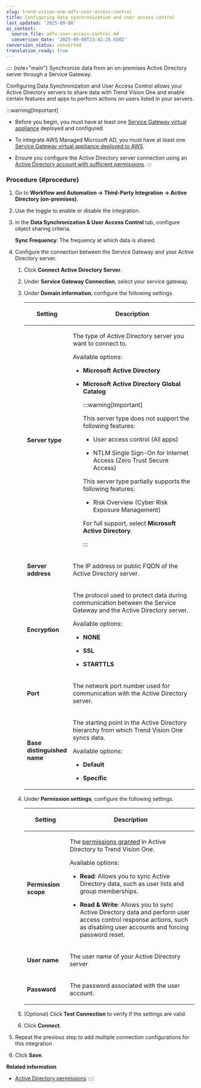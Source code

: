 ```yaml
---
slug: trend-vision-one-adfs-user-access-control
title: Configuring data synchronization and user access control
last_updated: '2025-09-08'
ai_context:
  source_file: adfs-user-access-control.md
  conversion_date: '2025-09-08T23:42:25.650Z'
conversion_status: converted
translation_ready: true
---
```


:::: {role="main"}
Synchronize data from an on-premises Active Directory server through a Service Gateway.

Configuring Data Synchronization and User Access Control allows your Active Directory servers to share data with Trend Vision One and enable certain features and apps to perform actions on users listed in your servers.

:::warning[Important]

- Before you begin, you must have at least one [Service Gateway virtual appliance](service-gateway-management.mdx) deployed and configured.

- To integrate AWS Managed Microsoft AD, you must have at least one [Service Gateway virtual appliance deployed to AWS](deploy-service-gateway-aws.mdx).

- Ensure you configure the Active Directory server connection using an [Active Directory account with sufficient permissions](active-directory-permissions.mdx).
:::

### Procedure {#procedure}

1.  Go to **Workflow and Automation → Third-Party Integration → Active Directory (on-premises)**.

2.  Use the toggle to enable or disable the integration.

3.  In the **Data Synchronization & User Access Control** tab, configure object sharing criteria.

    **Sync Frequency**: The frequency at which data is shared.

4.  Configure the connection between the Service Gateway and your Active Directory server.

    1.  Click **Connect Active Directory Server**.

    2.  Under **Service Gateway Connection**, select your service gateway.

    3.  Under **Domain information**, configure the following settings.

        <table>
        <colgroup>
        <col style="width: 25%" />
        <col style="width: 75%" />
        </colgroup>
        <thead>
        <tr>
        <th><p>Setting</p></th>
        <th><p>Description</p></th>
        </tr>
        </thead>
        <tbody>
        <tr>
        <td><p><strong>Server type</strong></p></td>
        <td><p>The type of Active Directory server you want to connect to.</p>
        <p>Available options:</p>
        <ul>
        <li><p><strong>Microsoft Active Directory</strong></p></li>
        <li><p><strong>Microsoft Active Directory Global Catalog</strong></p>
        

        :::warning[Important]
        
        <p>This server type does not support the following features:</p>
        <ul>
        <li><p>User access control (All apps)</p></li>
        <li><p>NTLM Single Sign-On for Internet Access (Zero Trust Secure Access)</p></li>
        </ul>
        <p>This server type partially supports the following features:</p>
        <ul>
        <li><p>Risk Overview (Cyber Risk Exposure Management)</p></li>
        </ul>
        <p>For full support, select <strong>Microsoft Active Directory</strong>.</p>
        

        :::

        </li>
        </ul></td>
        </tr>
        <tr>
        <td><p><strong>Server address</strong></p></td>
        <td><p>The IP address or public FQDN of the Active Directory server.</p></td>
        </tr>
        <tr>
        <td><p><strong>Encryption</strong></p></td>
        <td><p>The protocol used to protect data during communication between the Service Gateway and the Active Directory server.</p>
        <p>Available options:</p>
        <ul>
        <li><p><strong>NONE</strong></p></li>
        <li><p><strong>SSL</strong></p></li>
        <li><p><strong>STARTTLS</strong></p></li>
        </ul></td>
        </tr>
        <tr>
        <td><p><strong>Port</strong></p></td>
        <td><p>The network port number used for communication with the Active Directory server.</p></td>
        </tr>
        <tr>
        <td><p><strong>Base distinguished name</strong></p></td>
        <td><p>The starting point in the Active Directory hierarchy from which Trend Vision One syncs data.</p>
        <p>Available options:</p>
        <ul>
        <li><p><strong>Default</strong></p></li>
        <li><p><strong>Specific</strong></p></li>
        </ul></td>
        </tr>
        </tbody>
        </table>

    4.  Under **Permission settings**, configure the following settings.

        <table>
        <colgroup>
        <col style="width: 25%" />
        <col style="width: 75%" />
        </colgroup>
        <thead>
        <tr>
        <th><p>Setting</p></th>
        <th><p>Description</p></th>
        </tr>
        </thead>
        <tbody>
        <tr>
        <td><p><strong>Permission scope</strong></p></td>
        <td><p>The <a href="trend-vision-one-active-directory-permissions">permissions granted</a> in Active Directory to Trend Vision One.</p>
        <p>Available options:</p>
        <ul>
        <li><p><strong>Read</strong>: Allows you to sync Active Directory data, such as user lists and group memberships.</p></li>
        <li><p><strong>Read &amp; Write</strong>: Allows you to sync Active Directory data and perform user access control response actions, such as disabling user accounts and forcing password reset.</p></li>
        </ul></td>
        </tr>
        <tr>
        <td><p><strong>User name</strong></p></td>
        <td><p>The user name of your Active Directory server</p></td>
        </tr>
        <tr>
        <td><p><strong>Password</strong></p></td>
        <td><p>The password associated with the user account.</p></td>
        </tr>
        </tbody>
        </table>

    5.  (Optional) Click **Test Connection** to verify if the settings are valid.

    6.  Click **Connect**.

5.  Repeat the previous step to add multiple connection configurations for this integration.

6.  Click **Save**.

**Related information**

- [Active Directory permissions](active-directory-permissions.md "Grant sufficient permissions in Active Directory to enable user access control in Trend Vision One.")
::::
